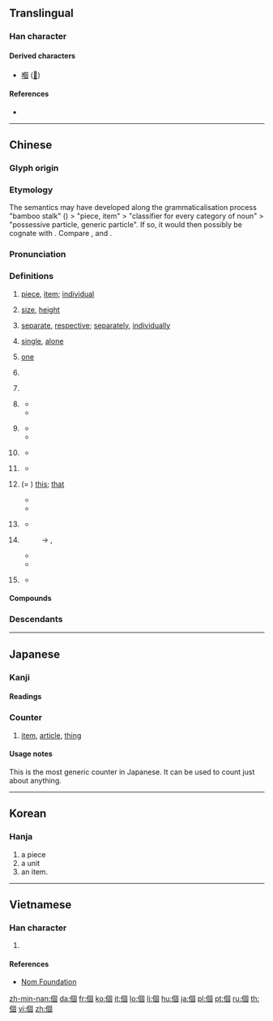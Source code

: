 {{also|个}}
==Translingual==
{{stroke order|type=animate}}

===Han character===
{{Han char|rn=9|rad=人|as=08|sn=10|four=26200|canj=OWJR|ids=⿰亻固}}

====Derived characters====
* [[嗰]] ([[𠮶]])

====References====
* {{Han ref|kx=0107.170|dkj=00758|dj=0228.020|hdz=10178.030|uh=500B|ud=20491|bh=ADD3|bd=44499}}

----

==Chinese==
{{zh-forms|s=个|t2=箇}}

===Glyph origin===
{{Han compound|亻|固|c1=s|c2=p|ls=psc}}

===Etymology===
The semantics may have developed along the grammaticalisation process "bamboo stalk" ({{zh-l|*箇}}) > "piece, item" > "classifier for every category of noun" > "possessive particle, generic particle". If so, it would then possibly be cognate with {{zh-l|竿|bamboo, rod}}. Compare {{etyl|bo|-}} {{l|bo|མཁར་བ}}, {{l|bo|འཁར་བ||walking stick, staff}} and {{etyl|th|-}} {{l|th|ก้าน||stem, stalk}}.

===Pronunciation===
{{zh-pron
|m=gè,ge
|c=go3
|h=pfs=ke/kai
|mn=kò/ê
|mn_note=kò - literary; ê - classifier, possessive particle
|mn-t=go6/gai5/gai7
|mn-t_note = go6 - literary; gai5 - classifier; gai7 - possessive particle
|w=5geq,5hheq,4eq,2ku
|w_note=As classifier or particle: 5geq ~ 5hheq ~ 4eq; literary: 2ku
|ma=zh-gè.ogg
|cat=n,cl,part,a,adv
|mc=y
|oc=y
}}
{{rfp|Xiang Chinese|lang=zh}}

===Definitions===
{{zh-noun}}

# [[piece]], [[item]]; [[individual]]
#: {{zh-x|個{gè}人|an individual; personal}}
#: {{zh-x|個{gè}體|individuality}}
# [[size]], [[height]]
#: {{zh-x|個{gè}子|height, stature}}
#: {{zh-x|個{gè}兒{r}|size}}
# [[separate]], [[respective]]; [[separately]], [[individually]]
#: {{zh-x|個{gè}別|individual, separate; some, a couple of}}
# [[single]], [[alone]]
# {{lb|zh|dialectal}} [[one]]
# {{non-gloss definition|The generic classifier. Used with nouns lacking specific classifiers.}}
#: {{zh-x|我 有 一 個 問題。|I have a question.}}
# {{non-gloss definition|Alternative classifier, for nouns having specific classifiers. Often colloquial and regional. Usage varies greatly between different topolects.}}
#: {{zh-x|一 個 人|one person; alone}}
#: {{zh-x|每 個 人|every person, everyone}}
#: {{zh-x|一 個 井|a well|C-GZ}}
#: {{zh-x|一 個 房|a room|C-GZ}}
#: {{zh-x|一 個 學校|one school}}
# {{lb|zh|Mandarin|colloquial}} {{non-gloss definition|Particle, placed between a verb and numbers, showing that the following numbers are approximate, not accurate.}}
#* {{zh-x|他 一下 跑 個 兩 三 公里 都 不在話下。|Running two or three kilometers in one go is a piece of cake for him.}}
#* {{zh-x|他們 倆 就 差{chà} 個 一 兩 歲。|The age difference between them is only about one or two years.}}
# {{lb|zh|Mandarin|colloquial}} {{non-gloss definition|Particle, placed between a verb and its object or complement, adding a sense of ease, swiftness and one-offness to the action.}}
#* {{zh-x|吃 個 飯，洗 個 澡，休息{xi} 休息{xi}|have some food, have a shower and have some rest}}
#* {{zh-x|我們 昨天 見 了 個 面，聊 了 聊 近況。|We met yesterday, and chatted about how we've been recently.}}
# {{lb|zh|Mandarin|colloquial}} {{non-gloss definition|Particle used after {{zh-l|些}}.}}
#* {{zh-x|那些 個 年 的 事 現在 回憶 起來 還是 記憶猶新。|It feels like yesterday when I reminisce about those stories in the past.}}
# {{lb|zh|dialectal Mandarin}} {{non-gloss definition|Particle used in some time-related words.}}
#* {{zh-x|今兒個|(''dialectal'') today}}
# {{lb|zh|obsolete|Wu|Xiang|Gan|dialectal Cantonese|dialectal Min}} (= {{zh-l|搿}}) [[this]]; [[that]]
#* {{zh-x|個 個 人|this person|SH}}
#* {{zh-x|個 隻 鴨子 勿 太 酥|This duck hasn't been cooked long enough for it to become tender.|SH}}
# {{lb|zh|Cantonese|Wu}} {{non-gloss definition|Word-initial particle, serving as the definite article.}}
#* {{zh-x|個 人 今朝 為啥 勿 來|Why hasn't that guy come today?|SH}}
# {{lb|zh|Cantonese|Wu|Teochew}} {{non-gloss definition|Possessive particle. Equivalent to Mandarin {{zh-l|的}}.}}
#: → {{zh-l|嘅|tr=ge3}} {{q|Cantonese}}, {{zh-l|格|tr=kaq}} {{q|Wu}}
#* {{zh-x|我 個 小囡|my child|SH}}
#* {{zh-x|住 響 你 屋企 個 陳 先生 係 乜嘢 人 嚟 呀{aa3}？|Who is that Mr. Chan that lives at your house?|C-GZ}}
# {{lb|zh|dialectal}} {{non-gloss definition|Sentence-final declarative, affirmative, or prohibitive particle. Equivalent to Mandarin {{zh-l|的}}, {{zh-l|了}}.}}
#* {{zh-x|標語 勿 是 我 寫 個。|I didn't write that slogan.|SH}}

====Compounds====
{{zh-der|個別|個個|個兒|個人|個體|個性|個子}}

===Descendants===
{{CJKV|個|こ|개|cá}}

{{zh-cat|Beginning}}

----

==Japanese==

===Kanji===
{{ja-kanji|grade=5|rs=人08}}

====Readings====
{{ja-readings
|goon=[[か]] (ka)
|kanon=[[か]] (ka)
|toon=[[こ]] (ko)
}}

===Counter===
{{ja-pos|counter|こ}}

# [[item]], [[article]], [[thing]]
#: {{ja-usex|あの枝に桜ん坊が十二'''個'''だけあります。|あの えだ に さくらんぼ が じゅうに-'''こ''' だけ あります。|There are only twelve cherries on that branch.}}

====Usage notes====
This is the most generic counter in Japanese.  It can be used to count just about anything.

----

==Korean==

===Hanja===
{{ko-hanja|hangeul=개|rv=|mr=kae}}

# a piece
# a unit
# an item.

----

==Vietnamese==

===Han character===
{{vi-hantu|[[cá]], [[cái]]|rs=人08}}

# {{defn|lang=vi|sort=人08}}

====References====
* [http://nomfoundation.org/common/nom_details.php?codepoint=500b Nom Foundation]

[[zh-min-nan:個]]
[[da:個]]
[[fr:個]]
[[ko:個]]
[[it:個]]
[[lo:個]]
[[li:個]]
[[hu:個]]
[[ja:個]]
[[pl:個]]
[[pt:個]]
[[ru:個]]
[[th:個]]
[[vi:個]]
[[zh:個]]